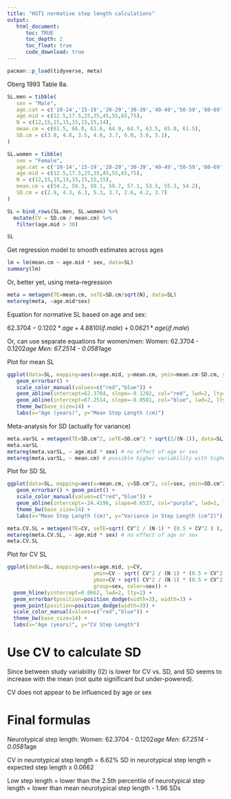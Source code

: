 ---
title: "HST1 normative step length calculations"
output:
   html_document:
      toc: TRUE
      toc_depth: 2
      toc_float: true
      code_download: true
---

```{r}
pacman::p_load(tidyverse, meta)
```

Oberg 1993 Table 8a.
```{r}
SL.men = tibble(
   sex = "Male",
   age.cat = c('10-14','15-19','20-29','30-39','40-49','50-59','60-69','70-79'),
   age.mid = c(12.5,17.5,25,35,45,55,65,75),
   N = c(12,15,15,15,15,15,15,14),
   mean.cm = c(61.5, 66.0, 61.6, 64.9, 64.7, 63.5, 65.0, 61.5),
   SD.cm = c(3.9, 4.8, 3.5, 4.6, 3.7, 6.0, 3.6, 5.1),
) 

SL.women = tibble(
   sex = "Female",
   age.cat = c('10-14','15-19','20-29','30-39','40-49','50-59','60-69','70-79'),
   age.mid = c(12.5,17.5,25,35,45,55,65,75),
   N = c(12,15,15,15,15,15,15,15),
   mean.cm = c(54.2, 59.3, 59.1, 59.7, 57.1, 53.5, 55.3, 54.2),
   SD.cm = c(2.9, 4.3, 6.3, 5.3, 3.7, 2.6, 4.2, 3.7)
) 

SL = bind_rows(SL.men, SL.women) %>%
  mutate(CV = SD.cm / mean.cm) %>%
   filter(age.mid > 30) 

SL
```


Get regression model to smooth estimates across ages
```{r}
lm = lm(mean.cm ~ age.mid * sex, data=SL)
summary(lm)
```

Or, better yet, using meta-regression
```{r}
meta = metagen(TE=mean.cm, seTE=SD.cm/sqrt(N), data=SL)
metareg(meta, ~age.mid*sex)
```

Equation for normative SL based on age and sex:

$62.3704 - 0.1202*age + 4.8810(if.male) + 0.0621*age (if.male)$

Or, can use separate equations for women/men:
   Women:   62.3704 - 0.1202*age
   Men:     67.2514 - 0.0581*age

Plot for mean SL
```{r}
ggplot(data=SL, mapping=aes(x=age.mid, y=mean.cm, ymin=mean.cm-SD.cm, ymax=mean.cm+SD.cm, group=sex, color=sex)) +
   geom_errorbar() +
   scale_color_manual(values=c("red","blue")) +
   geom_abline(intercept=62.3704, slope=-0.1202, col="red", lwd=2, lty=2) +
   geom_abline(intercept=67.2514, slope=-0.0581, col="blue", lwd=2, lty=2) +
   theme_bw(base_size=14) +
   labs(x="Age (years)", y="Mean Step Length (cm)")
```



Meta-analysis for SD (actually for variance)
```{r}
meta.varSL = metagen(TE=SD.cm^2, seTE=SD.cm^2 * sqrt(2/(N-1)), data=SL)
meta.varSL
metareg(meta.varSL, ~ age.mid * sex) # no effect of age or sex
metareg(meta.varSL, ~ mean.cm) # possible higher variability with higher mean values - let's calculate CV instead
```

Plot for SD SL
```{r}
ggplot(data=SL, mapping=aes(x=mean.cm, y=SD.cm^2, col=sex, ymin=SD.cm^2-SD.cm^2 * sqrt(2/(N-1)), ymax=SD.cm^2+SD.cm^2 * sqrt(2/(N-1)))) +
   geom_errorbar() + geom_point() +
   scale_color_manual(values=c("red","blue")) +
   geom_abline(intercept=-24.4196, slope=0.6537, col="purple", lwd=2, lty=2) +
   theme_bw(base_size=14) +
   labs(x="Mean Step Length (cm)", y="Variance in Step Length (cm^2)")
```


```{r}
meta.CV.SL = metagen(TE=CV, seTE=sqrt( CV^2 / (N-1) * (0.5 + CV^2 ) ), data=SL)
metareg(meta.CV.SL, ~ age.mid * sex) # no effect of age or sex
meta.CV.SL
```

Plot for CV SL
```{r}
ggplot(data=SL, mapping=aes(x=age.mid, y=CV, 
                            ymin=CV - sqrt( CV^2 / (N-1) * (0.5 + CV^2 ) ), 
                            ymax=CV + sqrt( CV^2 / (N-1) * (0.5 + CV^2 ) ), 
                            group=sex, color=sex)) +
  geom_hline(yintercept=0.0662, lwd=2, lty=2) + 
  geom_errorbar(position=position_dodge(width=3), width=3) + 
  geom_point(position=position_dodge(width=3)) +
  scale_color_manual(values=c("red","blue")) +
  theme_bw(base_size=14) +
  labs(x="Age (years)", y="CV Step Length")
```

# Use CV to calculate SD
Since between study variability (I2) is lower for CV vs. SD, and SD seems to increase with the mean (not quite significant but under-powered).

CV does not appear to be influenced by age or sex


# Final formulas

Neurotypical step length:
  Women:   62.3704 - 0.1202*age
  Men:     67.2514 - 0.0581*age

CV in neurotypical step length = 6.62%
SD in neurotypical step length = expected step length x 0.0662

Low step length = 
  lower than the 2.5th percentile of neurotypical step length = 
  lower than mean neurotypical step length - 1.96 SDs 
  
